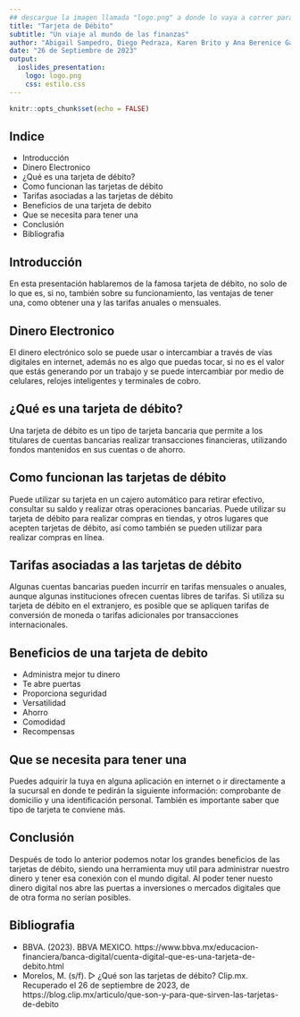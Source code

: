 ```yaml
---
## descargue la imagen llamada "logo.png" a donde lo vaya a correr para que funcione por favor
title: "Tarjeta de Débito"
subtitle: "Un viaje al mundo de las finanzas"
author: "Abigail Sampedro, Diego Pedraza, Karen Brito y Ana Berenice García"
date: "26 de Septiembre de 2023"
output:
  ioslides_presentation:
    logo: logo.png
    css: estilo.css
---
```


```r
knitr::opts_chunk$set(echo = FALSE)
```

## Indice

-   Introducción
-   Dinero Electronico
-   ¿Qué es una tarjeta de débito?
-   Como funcionan las tarjetas de débito
-   Tarifas asociadas a las tarjetas de débito
-   Beneficios de una tarjeta de debito
-   Que se necesita para tener una
-   Conclusión 
-   Bibliografia

## Introducción

En esta presentación hablaremos de la famosa tarjeta de débito, no solo de lo que es, si no, también sobre  su funcionamiento, las ventajas de tener una, como obtener una y las tarifas anuales o mensuales.

## Dinero Electronico

El dinero electrónico solo se puede usar o intercambiar a través de vías digitales en internet, además no es algo que puedas tocar, si no es el valor que estás generando por un trabajo y se puede intercambiar por medio de celulares, relojes inteligentes y terminales de cobro.

## ¿Qué es una tarjeta de débito?

Una tarjeta de débito es un tipo de tarjeta bancaria que permite a los titulares de cuentas bancarias realizar transacciones financieras, utilizando fondos mantenidos en sus cuentas o de ahorro.

## Como funcionan las tarjetas de débito

Puede utilizar su tarjeta en un cajero automático para retirar efectivo, consultar su saldo y realizar otras operaciones bancarias. Puede utilizar su tarjeta de débito para realizar compras en tiendas, y otros lugares que acepten tarjetas de débito, así como también se pueden utilizar para realizar compras en línea.

## Tarifas asociadas a las tarjetas de débito

Algunas cuentas bancarias pueden incurrir en tarifas mensuales o anuales, aunque algunas instituciones ofrecen cuentas libres de tarifas. Si utiliza su tarjeta de débito en el extranjero, es posible que se apliquen tarifas de conversión de moneda o tarifas adicionales por transacciones internacionales.

## Beneficios de una tarjeta de debito
-   Administra mejor tu dinero
-   Te abre puertas
-   Proporciona seguridad
-   Versatilidad
-   Ahorro
-   Comodidad
-   Recompensas

## Que se necesita para tener una

Puedes adquirir la tuya en alguna aplicación en internet o ir directamente a la sucursal en donde te pedirán la siguiente información: comprobante de domicilio y una identificación personal. También es importante saber que tipo de tarjeta te conviene más.

## Conclusión

Después de todo lo anterior podemos notar los grandes beneficios de las tarjetas de débito, siendo una herramienta muy util para administrar nuestro dinero y tener esa conexión con el mundo digital. Al poder tener nuesto dinero digital nos abre las puertas a inversiones o mercados digitales que de otra forma no serían posibles.

## Bibliografia

-   BBVA. (2023). BBVA MEXICO. https://www.bbva.mx/educacion-financiera/banca-digital/cuenta-digital-que-es-una-tarjeta-de-debito.html
-   Morelos, M. (s/f). ▷ ¿Qué son las tarjetas de débito? Clip.mx. Recuperado el 26 de septiembre de 2023, de https://blog.clip.mx/articulo/que-son-y-para-que-sirven-las-tarjetas-de-debito